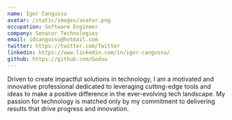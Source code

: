 ```yaml
---
name: Igor Cangussu
avatar: /static/images/avatar.png
occupation: Software Engineer
company: Senacor Technologies
email: idcangussu@hotmail.com
twitter: https://twitter.com/Twitter
linkedin: https://www.linkedin.com/in/igor-cangussu/
github: https://github.com/Goduu
---
```


Driven to create impactful solutions in technology, I am a motivated and innovative professional dedicated to leveraging cutting-edge tools and ideas to make a positive difference in the ever-evolving tech landscape. My passion for technology is matched only by my commitment to delivering results that drive progress and innovation.